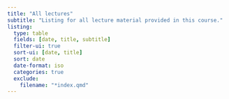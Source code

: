 ```yaml
---
title: "All lectures"
subtitle: "Listing for all lecture material provided in this course."
listing: 
  type: table
  fields: [date, title, subtitle]
  filter-ui: true
  sort-ui: [date, title]
  sort: date
  date-format: iso
  categories: true
  exclude:
    filename: "*index.qmd"
---
```

